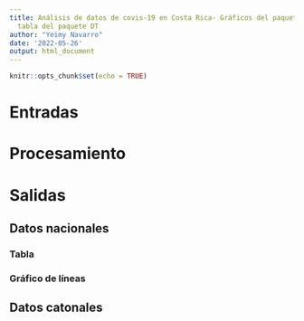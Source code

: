 ---
title: Análisis de datos de covis-19 en Costa Rica- Gráficos del paquete ggplot2 y
  tabla del paquete DT
author: "Yeimy Navarro"
date: '2022-05-26'
output: html_document
---

```{r setup, include=FALSE}
knitr::opts_chunk$set(echo = TRUE)
```

# Entradas

# Procesamiento 

# Salidas 

## Datos nacionales 

### Tabla 

### Gráfico de líneas 

## Datos catonales